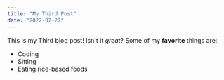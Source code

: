 ```yaml
---
title: "My Third Post"
date: "2022-02-27"
---
```

This is my Third blog post! Isn't it *great*?
Some of my **favorite** things are:
* Coding
* Sitting
* Eating rice-based foods
